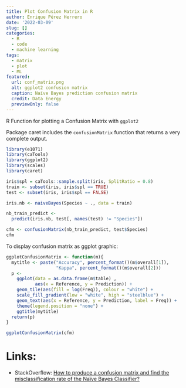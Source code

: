 ```yaml
---
title: Plot Confusion Matrix in R
author: Enrique Pérez Herrero
date: '2022-03-09'
slug: []
categories:
  - R
  - code
  - machine learning
tags:
  - matrix
  - plot
  - ML
featured:
  url: conf_matrix.png
  alt: ggplot2 confusion matrix
  caption: Naïve Bayes prediction confusion matrix
  credit: Data Energy
  previewOnly: false
---
```


R Function for plotting a Confusion Matrix with `ggplot2`

<!--more-->

Package caret includes the `confusionMatrix` function that returns a very complete output.

```r
library(e1071)
library(caTools)
library(ggplot2)
library(scales)
library(caret)
```

```r
iris$spl = caTools::sample.split(iris, SplitRatio = 0.8)
train <- subset(iris, iris$spl == TRUE)
test <- subset(iris, iris$spl == FALSE)

iris.nb <- naiveBayes(Species ~ ., data = train)

nb_train_predict <-
  predict(iris.nb, test[, names(test) != "Species"])

cfm <- confusionMatrix(nb_train_predict, test$Species)
cfm
```

To display confusion matrix as ggplot graphic:

```r
ggplotConfusionMatrix <- function(m){
  mytitle <- paste("Accuracy", percent_format()(m$overall[1]),
                   "Kappa", percent_format()(m$overall[2]))
  p <-
    ggplot(data = as.data.frame(m$table) ,
           aes(x = Reference, y = Prediction)) +
    geom_tile(aes(fill = log(Freq)), colour = "white") +
    scale_fill_gradient(low = "white", high = "steelblue") +
    geom_text(aes(x = Reference, y = Prediction, label = Freq)) +
    theme(legend.position = "none") +
    ggtitle(mytitle)
  return(p)
}
```

```r
ggplotConfusionMatrix(cfm)
```


# Links:

* StackOverflow: [How to produce a confusion matrix and find the misclassification rate of the Naïve Bayes Classifier?](https://stackoverflow.com/questions/46063234/how-to-produce-a-confusion-matrix-and-find-the-misclassification-rate-of-the-na%c3%af/46063613#46063613)
